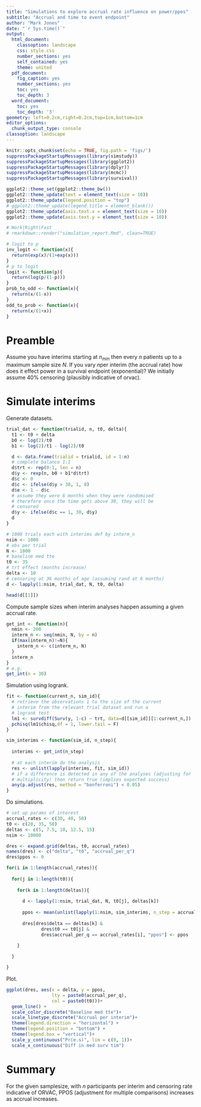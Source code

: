 ```yaml
---
title: "Simulations to explore accrual rate influence on power/ppos"
subtitle: "Accrual and time to event endpoint"
author: "Mark Jones"
date: "`r Sys.time()`"
output:
  html_document:
    classoption: landscape
    css: style.css
    number_sections: yes
    self_contained: yes
    theme: united
  pdf_document:
    fig_caption: yes
    number_sections: yes
    toc: yes
    toc_depth: 3
  word_document:
    toc: yes
    toc_depth: '3'
geometry: left=0.2cm,right=0.2cm,top=1cm,bottom=1cm
editor_options:
  chunk_output_type: console
classoption: landscape
---
```


<!--    toc: yes
    toc_float: true -->

<style type="text/css">
.main-container {
  max-width: 1800px;
  margin-left: auto;
  margin-right: auto;
}
</style>

```r
knitr::opts_chunk$set(echo = TRUE, fig.path = 'figs/')
suppressPackageStartupMessages(library(simstudy))
suppressPackageStartupMessages(library(ggplot2))
suppressPackageStartupMessages(library(dplyr))
suppressPackageStartupMessages(library(mcmc))
suppressPackageStartupMessages(library(survival))

ggplot2::theme_set(ggplot2::theme_bw())
ggplot2::theme_update(text = element_text(size = 10))
ggplot2::theme_update(legend.position = "top")
# ggplot2::theme_update(legend.title = element_blank())
ggplot2::theme_update(axis.text.x = element_text(size = 10))
ggplot2::theme_update(axis.text.y = element_text(size = 10))

# Work|Right|Fast
# rmarkdown::render("simulation_report.Rmd", clean=TRUE)

# logit to p
inv_logit <- function(x){
  return(exp(x)/(1+exp(x)))
}
# p to logit
logit <- function(p){
  return(log(p/(1-p)))
}
prob_to_odd <- function(x){
  return(x/(1-x))
}
odd_to_prob <- function(x){
  return(x/(1+x))
}

```

# Preamble

Assume you have interims starting at $n_{min}$ then every $n$ patients up to a maximum sample size $N$. If you vary $n$per interim (the accrual rate) how does it effect power in a survival endpoint (exponential)? We initially assume 40% censoring (plausibly indicative of orvac).

# Simulate interims

Generate datasets.

```r
trial_dat <- function(trialid, n, t0, delta){
  t1 <- t0 + delta
  b0 <- log(2)/t0
  b1 <- log(2)/t1 - log(2)/t0

  d <- data.frame(trialid = trialid, id = 1:n)
  # complete balance 1:1
  d$trt <- rep(0:1, len = n)
  d$y <- rexp(n, b0 + b1*d$trt)
  d$c <- 0
  d$c <- ifelse(d$y > 30, 1, 0)
  d$e <- 1 - d$c
  # assume they were 6 months when they were randomised
  # therefore once the time gets above 30, they will be
  # censored
  d$y <- ifelse(d$c == 1, 30, d$y)
  d
}

# 1000 trials each with interims def by interm_n
nsim <- 1000
# obs per trial
N <- 1000 
# baseline med tte
t0 <- 35
# trt effect (months increase)
delta <- 10
# censoring at 36 months of age (assuming rand at 6 months)
d <- lapply(1:nsim, trial_dat, N, t0, delta)

head(d[[1]])
```

Compute sample sizes when interim analyses happen assuming a given accrual rate.

```r
get_int <- function(n){
  nmin <- 200
  interm_n <- seq(nmin, N, by = n)
  if(max(interm_n)!=N){
    interm_n <- c(interm_n, N)
  } 
  interm_n
}
# e.g.
get_int(n = 30)
```

Simulation using logrank.

```r

fit <- function(current_n, sim_id){
  # retrieve the observations 1 to the size of the current 
  # interim from the relevant trial dataset and run a 
  # logrank test
  lm1 <- survdiff(Surv(y, 1-c) ~ trt, data=d[[sim_id]][1:current_n,])
  pchisq(lm1$chisq,df = 1, lower.tail = F)
}

sim_interims <- function(sim_id, n_step){
  
  interims <- get_int(n_step)
  
  # at each interim do the analysis
  res <- unlist(lapply(interims, fit, sim_id))
  # if a difference is detected in any of the analyses (adjusting for
  # multiplicity) then return true (implies expected success)
  any(p.adjust(res, method = "bonferroni") < 0.05)
}

```

Do simulations.

```r
# set up params of interest
accrual_rates <- c(30, 40, 50)
t0 <- c(20, 35, 50)
deltas <- c(5, 7.5, 10, 12.5, 15)
nsim <- 10000

dres <- expand.grid(deltas, t0, accrual_rates)
names(dres) <- c("delta", "t0", "accrual_per_q")
dres$ppos <- 0

for(i in 1:length(accrual_rates)){
  
  for(j in 1:length(t0)){
    
    for(k in 1:length(deltas)){
      
      d <- lapply(1:nsim, trial_dat, N, t0[j], deltas[k])
      
      ppos <- mean(unlist(lapply(1:nsim, sim_interims, n_step = accrual_rates[i])))
      
      dres[dres$delta == deltas[k] & 
             dres$t0 == t0[j] &
             dres$accrual_per_q == accrual_rates[i], "ppos"] <- ppos
      
    }

  }

}


```

Plot.

```r
ggplot(dres, aes(x = delta, y = ppos, 
                 lty = paste0(accrual_per_q),
                 col = paste0(t0)))+
  geom_line() +
  scale_color_discrete("Baseline med tte")+
  scale_linetype_discrete("Accrual per interim")+
  theme(legend.direction = "horizontal") +
  theme(legend.position = "bottom") +
  theme(legend.box = "vertical")+
  scale_y_continuous("Pr(e.s)", lim = c(0, 1))+
  scale_x_continuous("Diff in med surv tim")
```

# Summary

For the given samplesize, with $n$ participants per interim and censoring rate indicative of ORVAC, PPOS (adjustment for multiple comparisons) increases as accrual increases. 





